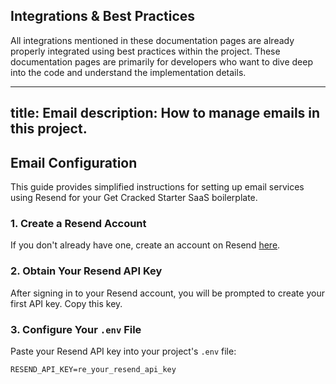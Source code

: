 ## Integrations &amp; Best Practices

All integrations mentioned in these documentation pages are already properly integrated using best practices within the project. These documentation pages are primarily for developers who want to dive deep into the code and understand the implementation details.

---
title: Email
description: How to manage emails in this project.
---

## Email Configuration

This guide provides simplified instructions for setting up email services using Resend for your Get Cracked Starter SaaS boilerplate.

<Steps>

### 1. Create a Resend Account

If you don't already have one, create an account on Resend [here](https://resend.com/signup).

### 2. Obtain Your Resend API Key

After signing in to your Resend account, you will be prompted to create your first API key. Copy this key.

### 3. Configure Your `.env` File

Paste your Resend API key into your project's `.env` file:

```dotenv
RESEND_API_KEY=re_your_resend_api_key
```

</Steps>